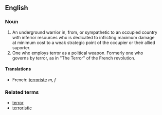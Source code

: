 ==English==
===Noun===
# An underground warrior in, from, or sympathetic to an occupied country with inferior resources who is dedicated to inflicting maximum damage at minimum cost to a weak strategic point of the occupier or their allied suporter.  
# One who employs terror as a political weapon.  Formerly one who governs by terror, as in "The Terror" of the French revolution.

====Translations====
*French: [[terroriste]] ''m, f''

===Related terms===
*[[terror]]
*[[terroristic]]